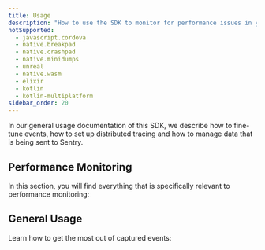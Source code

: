 ```yaml
---
title: Usage
description: "How to use the SDK to monitor for performance issues in your application."
notSupported:
  - javascript.cordova
  - native.breakpad
  - native.crashpad
  - native.minidumps
  - unreal
  - native.wasm
  - elixir
  - kotlin
  - kotlin-multiplatform
sidebar_order: 20
---
```


In our <PlatformLink to="/usage/">general usage documentation</PlatformLink> of this SDK, we describe how to <PlatformLink to="/usage/events/">fine-tune events</PlatformLink>, how to set up <PlatformLink to="/usage/events/">distributed tracing</PlatformLink> and how to <PlatformLink to="/usage/data-management/">manage data</PlatformLink> that is being sent to Sentry.

## Performance Monitoring

In this section, you will find everything that is specifically relevant to performance monitoring:

<PageGrid />

## General Usage

Learn how to get the most out of captured events:

<PageGrid path="/usage/"/>

